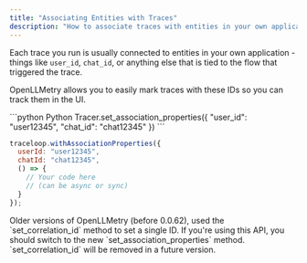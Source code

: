 ```yaml
---
title: "Associating Entities with Traces"
description: "How to associate traces with entities in your own application"
---
```


Each trace you run is usually connected to entities in your own application -
things like `user_id`, `chat_id`, or anything else that is tied to the flow that triggered the trace.

OpenLLMetry allows you to easily mark traces with these IDs so you can track them in the UI.

<CodeGroup>
```python Python
Tracer.set_association_properties({ "user_id": "user12345", "chat_id": "chat12345" })
```

```js Typescript
traceloop.withAssociationProperties({
  userId: "user12345",
  chatId: "chat12345",
  () => {
    // Your code here
    // (can be async or sync)
  }
});
```

</CodeGroup>

<Note>
  Older versions of OpenLLMetry (before 0.0.62), used the `set_correlation_id`
  method to set a single ID. If you're using this API, you should switch to the
  new `set_association_properties` method. `set_correlation_id` will be removed
  in a future version.
</Note>
